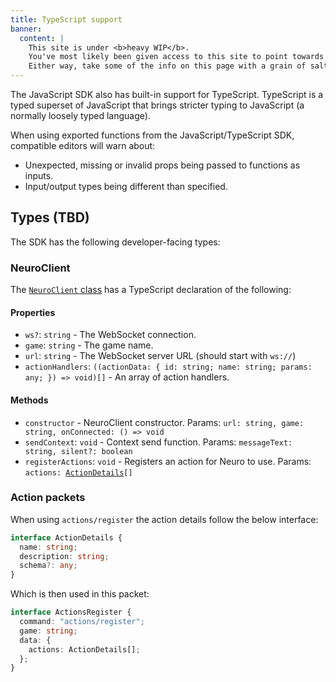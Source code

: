 ```yaml
---
title: TypeScript support
banner:
  content: |
    This site is under <b>heavy WIP</b>.
    You've most likely been given access to this site to point towards a concept, or something.
    Either way, take some of the info on this page with a grain of salt.
---
```


The JavaScript SDK also has built-in support for TypeScript. TypeScript is a typed superset of JavaScript that brings stricter typing to JavaScript (a normally loosely typed language).

When using exported functions from the JavaScript/TypeScript SDK, compatible editors will warn about:

- Unexpected, missing or invalid props being passed to functions as inputs.
- Input/output types being different than specified.

## Types (TBD)

The SDK has the following developer-facing types:

### NeuroClient

The [`NeuroClient` class](/js/api/client) has a TypeScript declaration of the following:

#### Properties

- `ws?`: `string` - The WebSocket connection.
- `game`: `string` - The game name.
- `url`: `string` - The WebSocket server URL (should start with `ws://`)
- `actionHandlers`: `((actionData: { id: string; name: string; params: any; }) => void)[]` - An array of action handlers.

#### Methods

- `constructor` - NeuroClient constructor. Params: `url: string, game: string, onConnected: () => void`
- `sendContext`: `void` - Context send function. Params: `messageText: string, silent?: boolean`
- `registerActions`: `void` - Registers an action for Neuro to use. Params: `actions: `[`ActionDetails`](#action-packets)`[]`

### Action packets

When using `actions/register` the action details follow the below interface:

```ts
interface ActionDetails {
  name: string;
  description: string;
  schema?: any;
}
```

Which is then used in this packet:

```ts
interface ActionsRegister {
  command: "actions/register";
  game: string;
  data: {
    actions: ActionDetails[];
  };
}
```
